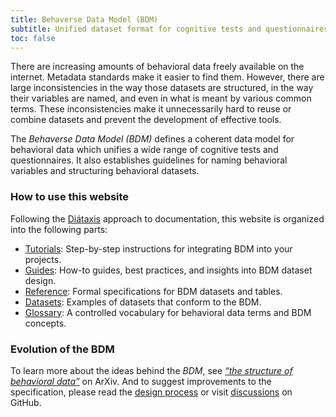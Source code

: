 ```yaml
---
title: Behaverse Data Model (BDM)
subtitle: Unified dataset format for cognitive tests and questionnaires
toc: false
---
```



There are increasing amounts of behavioral data freely available on the internet. Metadata standards make it easier to find them. However, there are large inconsistencies in the way those datasets are structured, in the way their variables are named, and even in what is meant by various common terms. These inconsistencies make it unnecessarily hard to reuse or combine datasets and prevent the development of effective tools.

The *Behaverse Data Model (BDM)* defines a coherent data model for behavioral data which unifies a wide range of cognitive tests and questionnaires. It also establishes guidelines for naming behavioral variables and structuring behavioral datasets.

### How to use this website

Following the [Diátaxis](https://diataxis.fr/) approach to documentation, this website is organized into the following parts:

- [Tutorials](/tutorials): Step-by-step instructions for integrating BDM into your projects.
- [Guides](/guides): How-to guides, best practices, and insights into BDM dataset design.
- [Reference](/reference): Formal specifications for BDM datasets and tables.
- [Datasets](/datasets): Examples of datasets that conform to the BDM.
- [Glossary](/glossary): A controlled vocabulary for behavioral data terms and BDM concepts.


### Evolution of the BDM

To learn more about the ideas behind the *BDM*, see [*"the structure of behavioral data"*](https://arxiv.org/abs/2012.12583) on ArXiv. And to suggest improvements to the specification, please read the [design process](design-process.qmd) or visit [discussions](https://github.com/orgs/behaverse/discussions) on GitHub.